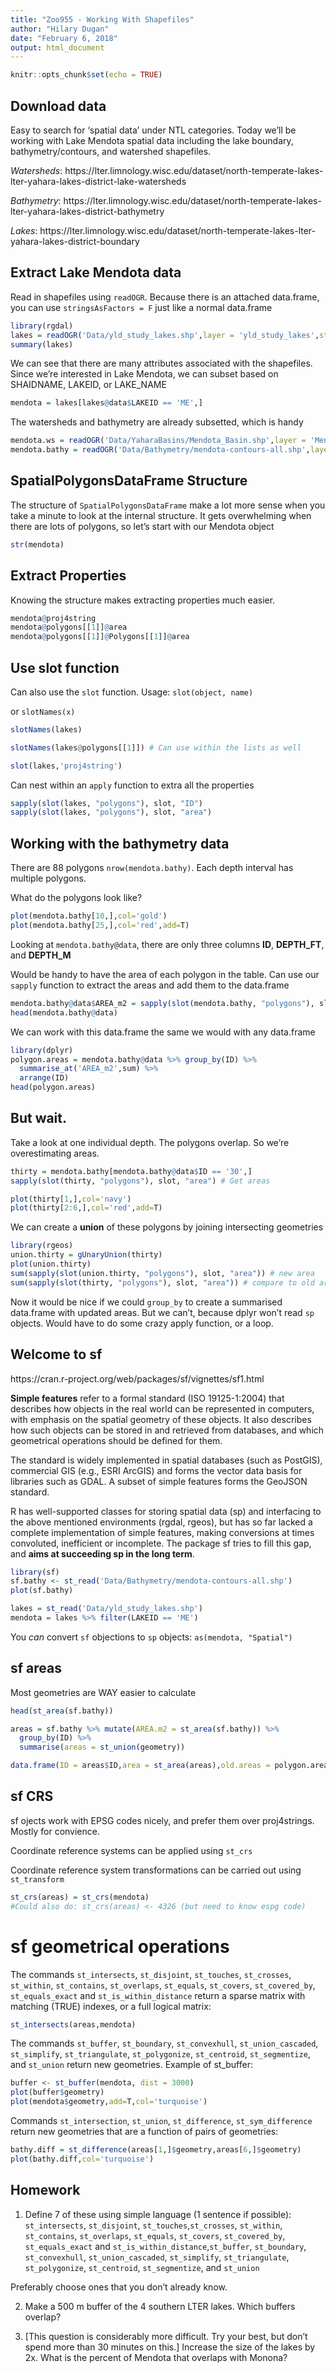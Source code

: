 ```yaml
---
title: "Zoo955 - Working With Shapefiles"
author: "Hilary Dugan"
date: "February 6, 2018"
output: html_document
---
```


```r
knitr::opts_chunk$set(echo = TRUE)
```

## Download data
Easy to search for 'spatial data' under NTL categories. Today we'll be working with Lake Mendota spatial data including the lake boundary, bathymetry/contours, and watershed shapefiles. 

*Watersheds*:
https://lter.limnology.wisc.edu/dataset/north-temperate-lakes-lter-yahara-lakes-district-lake-watersheds

*Bathymetry*: 
https://lter.limnology.wisc.edu/dataset/north-temperate-lakes-lter-yahara-lakes-district-bathymetry

*Lakes*:
https://lter.limnology.wisc.edu/dataset/north-temperate-lakes-lter-yahara-lakes-district-boundary

## Extract Lake Mendota data

Read in shapefiles using `readOGR`. Because there is an attached data.frame, you can use `stringsAsFactors = F` just like a normal data.frame
```r
library(rgdal)
lakes = readOGR('Data/yld_study_lakes.shp',layer = 'yld_study_lakes',stringsAsFactors = F)
summary(lakes)
```

We can see that there are many attributes associated with the shapefiles. Since we're interested in Lake Mendota, we can subset based on SHAIDNAME, LAKEID, or LAKE_NAME

```r
mendota = lakes[lakes@data$LAKEID == 'ME',]
```

The watersheds and bathymetry are already subsetted, which is handy
```r
mendota.ws = readOGR('Data/YaharaBasins/Mendota_Basin.shp',layer = 'Mendota_Basin',stringsAsFactors = F,verbose = F)
mendota.bathy = readOGR('Data/Bathymetry/mendota-contours-all.shp',layer = 'mendota-contours-all',verbose = F)
```

## SpatialPolygonsDataFrame Structure

The structure of `SpatialPolygonsDataFrame` make a lot more sense when you take a minute to look at the internal structure. It gets overwhelming when there are lots of polygons, so let's start with our Mendota object
```r
str(mendota)
```

## Extract Properties

Knowing the structure makes extracting properties much easier. 
```r
mendota@proj4string
mendota@polygons[[1]]@area
mendota@polygons[[1]]@Polygons[[1]]@area
```

## Use slot function 
Can also use the `slot` function. Usage: `slot(object, name)`

or `slotNames(x)` 

```r
slotNames(lakes)

slotNames(lakes@polygons[[1]]) # Can use within the lists as well 

slot(lakes,'proj4string')
```

Can nest within an `apply` function to extra all the properties 

```r
sapply(slot(lakes, "polygons"), slot, "ID")
sapply(slot(lakes, "polygons"), slot, "area")
```

## Working with the bathymetry data

There are 88 polygons `nrow(mendota.bathy)`. Each depth interval has multiple polygons.

What do the polygons look like? 
```r
plot(mendota.bathy[10,],col='gold')
plot(mendota.bathy[25,],col='red',add=T)
```

Looking at `mendota.bathy@data`, there are only three columns **ID**, **DEPTH_FT**, and **DEPTH_M**

Would be handy to have the area of each polygon in the table. Can use our `sapply` function to extract the areas and add them to the data.frame

```r
mendota.bathy@data$AREA_m2 = sapply(slot(mendota.bathy, "polygons"), slot, "area")
head(mendota.bathy@data)
```

We can work with this data.frame the same we would with any data.frame
```r
library(dplyr)
polygon.areas = mendota.bathy@data %>% group_by(ID) %>%
  summarise_at('AREA_m2',sum) %>%
  arrange(ID)
head(polygon.areas)
```

## But wait. 
Take a look at one individual depth. The polygons overlap. So we're overestimating areas. 
```r
thirty = mendota.bathy[mendota.bathy@data$ID == '30',]
sapply(slot(thirty, "polygons"), slot, "area") # Get areas

plot(thirty[1,],col='navy')
plot(thirty[2:6,],col='red',add=T)
```

We can create a **union** of these polygons by joining intersecting geometries
```r
library(rgeos)
union.thirty = gUnaryUnion(thirty)
plot(union.thirty)
sum(sapply(slot(union.thirty, "polygons"), slot, "area")) # new area
sum(sapply(slot(thirty, "polygons"), slot, "area")) # compare to old area
```
Now it would be nice if we could `group_by` to create a summarised data.frame with updated areas. But we can't, because dplyr won't read `sp` objects. Would have to do some crazy apply function, or a loop. 

## Welcome to sf
https://cran.r-project.org/web/packages/sf/vignettes/sf1.html

**Simple features** refer to a formal standard (ISO 19125-1:2004) that describes how objects in the real world can be represented in computers, with emphasis on the spatial geometry of these objects. It also describes how such objects can be stored in and retrieved from databases, and which geometrical operations should be defined for them.

The standard is widely implemented in spatial databases (such as PostGIS), commercial GIS (e.g., ESRI ArcGIS) and forms the vector data basis for libraries such as GDAL. A subset of simple features forms the GeoJSON standard.

R has well-supported classes for storing spatial data (sp) and interfacing to the above mentioned environments (rgdal, rgeos), but has so far lacked a complete implementation of simple features, making conversions at times convoluted, inefficient or incomplete. The package sf tries to fill this gap, and **aims at succeeding sp in the long term**.

```r
library(sf)
sf.bathy <- st_read('Data/Bathymetry/mendota-contours-all.shp')
plot(sf.bathy)

lakes = st_read('Data/yld_study_lakes.shp')
mendota = lakes %>% filter(LAKEID == 'ME')
```

You *can* convert `sf` objections to `sp` objects: `as(mendota, "Spatial")`

## sf areas
Most geometries are WAY easier to calculate 
```r
head(st_area(sf.bathy))

areas = sf.bathy %>% mutate(AREA.m2 = st_area(sf.bathy)) %>%
  group_by(ID) %>%
  summarise(areas = st_union(geometry))

data.frame(ID = areas$ID,area = st_area(areas),old.areas = polygon.areas)
```

## sf CRS
sf ojects work with EPSG codes nicely, and prefer them over proj4strings. Mostly for convience. 

Coordinate reference systems can be applied using `st_crs`

Coordinate reference system transformations can be carried out using `st_transform`
```r
st_crs(areas) = st_crs(mendota)
#Could also do: st_crs(areas) <- 4326 (but need to know espg code)
```

# sf geometrical operations
The commands `st_intersects`, `st_disjoint`, `st_touches`,
`st_crosses`, `st_within`, `st_contains`, `st_overlaps`,
`st_equals`, `st_covers`, `st_covered_by`, `st_equals_exact` and
`st_is_within_distance` return a sparse matrix with matching (TRUE)
indexes, or a full logical matrix:
```r
st_intersects(areas,mendota)
```

The commands `st_buffer`, `st_boundary`, `st_convexhull`,
`st_union_cascaded`, `st_simplify`, `st_triangulate`,
`st_polygonize`, `st_centroid`, `st_segmentize`, and `st_union`
return new geometries. Example of st_buffer:

```r
buffer <- st_buffer(mendota, dist = 3000)
plot(buffer$geometry)
plot(mendota$geometry,add=T,col='turquoise')
```

Commands `st_intersection`, `st_union`, `st_difference`,
`st_sym_difference` return new geometries that are a function of
pairs of geometries:
```r
bathy.diff = st_difference(areas[1,]$geometry,areas[6,]$geometry)
plot(bathy.diff,col='turquoise')
```

## Homework

1) Define 7 of these using simple language (1 sentence if possible): `st_intersects`, `st_disjoint`, `st_touches`,`st_crosses`, `st_within`, `st_contains`, `st_overlaps`,
`st_equals`, `st_covers`, `st_covered_by`, `st_equals_exact` and
`st_is_within_distance`,`st_buffer`, `st_boundary`, `st_convexhull`,
`st_union_cascaded`, `st_simplify`, `st_triangulate`,
`st_polygonize`, `st_centroid`, `st_segmentize`, and `st_union`

Preferably choose ones that you don't already know. 

2) Make a 500 m buffer of the 4 southern LTER lakes. Which buffers overlap? 

3) [This question is considerably more difficult. Try your best, but don't spend more than 30 minutes on this.] Increase the size of the lakes by 2x. What is the percent of Mendota that overlaps with Monona? 


